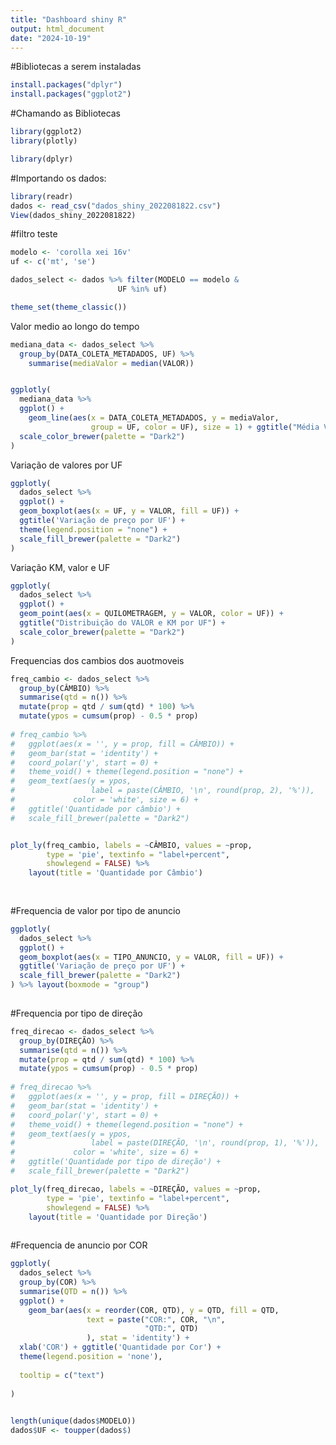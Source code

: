 ```yaml
---
title: "Dashboard shiny R"
output: html_document
date: "2024-10-19"
---
```


#Bibliotecas a serem instaladas
```r
install.packages("dplyr")
install.packages("ggplot2")

```

#Chamando as Bibliotecas
```r
library(ggplot2)
library(plotly)
```


```r
library(dplyr)
```


#Importando os dados:
```r
library(readr)
dados <- read_csv("dados_shiny_2022081822.csv")
View(dados_shiny_2022081822)
```
#filtro teste
```r
modelo <- 'corolla xei 16v' 
uf <- c('mt', 'se')

dados_select <- dados %>% filter(MODELO == modelo &
                        UF %in% uf)

```


```r
theme_set(theme_classic())
```

Valor medio ao longo do tempo

```r
mediana_data <- dados_select %>%
  group_by(DATA_COLETA_METADADOS, UF) %>%
    summarise(mediaValor = median(VALOR))


ggplotly(
  mediana_data %>%
  ggplot() + 
    geom_line(aes(x = DATA_COLETA_METADADOS, y = mediaValor,
                  group = UF, color = UF), size = 1) + ggtitle("Média Valor") +
  scale_color_brewer(palette = "Dark2")
)
```
Variação de valores por UF
```r
ggplotly(
  dados_select %>%
  ggplot() + 
  geom_boxplot(aes(x = UF, y = VALOR, fill = UF)) +
  ggtitle('Variação de preço por UF') +
  theme(legend.position = "none") +
  scale_fill_brewer(palette = "Dark2")
)

```

Variação KM, valor e UF

```r
ggplotly(
  dados_select %>%
  ggplot() + 
  geom_point(aes(x = QUILOMETRAGEM, y = VALOR, color = UF)) +
  ggtitle("Distribuição do VALOR e KM por UF") +
  scale_color_brewer(palette = "Dark2")
)
```
Frequencias dos cambios dos auotmoveis

```r
freq_cambio <- dados_select %>%
  group_by(CÂMBIO) %>%
  summarise(qtd = n()) %>%
  mutate(prop = qtd / sum(qtd) * 100) %>%
  mutate(ypos = cumsum(prop) - 0.5 * prop)
  
# freq_cambio %>%
#   ggplot(aes(x = '', y = prop, fill = CÂMBIO)) +
#   geom_bar(stat = 'identity') +
#   coord_polar('y', start = 0) +
#   theme_void() + theme(legend.position = "none") +
#   geom_text(aes(y = ypos,
#                 label = paste(CÂMBIO, '\n', round(prop, 2), '%')),
#             color = 'white', size = 6) +
#   ggtitle('Quantidade por câmbio') +
#   scale_fill_brewer(palette = "Dark2")


plot_ly(freq_cambio, labels = ~CÂMBIO, values = ~prop,
        type = 'pie', textinfo = "label+percent",
        showlegend = FALSE) %>%
    layout(title = 'Quantidade por Câmbio')
  
  
```
#Frequencia de valor por tipo de anuncio
```r
ggplotly(
  dados_select %>%
  ggplot() + 
  geom_boxplot(aes(x = TIPO_ANUNCIO, y = VALOR, fill = UF)) +
  ggtitle('Variação de preço por UF') +
  scale_fill_brewer(palette = "Dark2")
) %>% layout(boxmode = "group")
  
```
#Frequencia por tipo de direção

```r
freq_direcao <- dados_select %>%
  group_by(DIREÇÃO) %>%
  summarise(qtd = n()) %>%
  mutate(prop = qtd / sum(qtd) * 100) %>%
  mutate(ypos = cumsum(prop) - 0.5 * prop)
  
# freq_direcao %>%
#   ggplot(aes(x = '', y = prop, fill = DIREÇÃO)) +
#   geom_bar(stat = 'identity') +
#   coord_polar('y', start = 0) +
#   theme_void() + theme(legend.position = "none") +
#   geom_text(aes(y = ypos,
#                 label = paste(DIREÇÃO, '\n', round(prop, 1), '%')),
#             color = 'white', size = 6) +
#   ggtitle('Quantidade por tipo de direção') +
#   scale_fill_brewer(palette = "Dark2")

plot_ly(freq_direcao, labels = ~DIREÇÃO, values = ~prop,
        type = 'pie', textinfo = "label+percent",
        showlegend = FALSE) %>%
    layout(title = 'Quantidade por Direção')
  

```


#Frequencia de anuncio por COR
```r
ggplotly(
  dados_select %>%
  group_by(COR) %>%
  summarise(QTD = n()) %>%
  ggplot() + 
    geom_bar(aes(x = reorder(COR, QTD), y = QTD, fill = QTD,
                 text = paste("COR:", COR, "\n",
                              "QTD:", QTD)
                 ), stat = 'identity') +
  xlab('COR') + ggtitle('Quantidade por Cor') +
  theme(legend.position = 'none'), 
  
  tooltip = c("text")
    
)
  
```

```r
length(unique(dados$MODELO))
dados$UF <- toupper(dados$)
```

